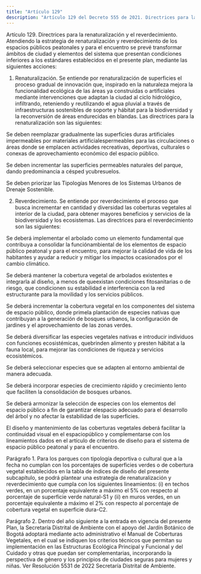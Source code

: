```yaml
---
title: "Artículo 129"
description: "Artículo 129 del Decreto 555 de 2021. Directrices para la renaturalización y el reverdecimiento."
---
```


Artículo 129. Directrices para la renaturalización y el reverdecimiento. Atendiendo la estrategia de renaturalización y reverdecimiento de los espacios públicos peatonales y para el encuentro se prevé transformar ámbitos de ciudad y elementos del sistema que presentan condiciones inferiores a los estándares establecidos en el presente plan, mediante las siguientes acciones:
 
1. Renaturalización. Se entiende por renaturalización de superficies el proceso gradual de innovación que, inspirado en la naturaleza mejora la funcionalidad ecológica de las áreas ya construidas o artificiales mediante intervenciones que adaptan la ciudad al ciclo hidrológico, infiltrando, reteniendo y reutilizando el agua pluvial a través de infraestructuras sostenibles de soporte y hábitat para la biodiversidad y la reconversión de áreas endurecidas en blandas. Las directrices para la renaturalización son las siguientes:
 
Se deben reemplazar gradualmente las superficies duras artificiales impermeables por materiales artificialespermeables para las circulaciones o áreas donde se emplacen actividades recreativas, deportivas, culturales o conexas de aprovechamiento económico del espacio público.
 
Se deben incrementar las superficies permeables naturales del parque, dando predominancia a césped ycubresuelos.
 
Se deben priorizar las Tipologías Menores de los Sistemas Urbanos de Drenaje Sostenible.
 
2. Reverdecimiento. Se entiende por reverdecimiento el proceso que busca incrementar en cantidad y diversidad las coberturas vegetales al interior de la ciudad, para obtener mayores beneficios y servicios de la biodiversidad y los ecosistemas. Las directrices para el reverdecimiento son las siguientes:
 
Se deberá implementar el arbolado como un elemento fundamental que contribuya a consolidar la funciónambiental de los elementos de espacio público peatonal y para el encuentro, para mejorar la calidad de vida de los habitantes y ayudar a reducir y mitigar los impactos ocasionados por el cambio climático.
 
Se deberá mantener la cobertura vegetal de arbolados existentes e integrarla al diseño, a menos de queexistan condiciones fitosanitarias o de riesgo, que condicionen su estabilidad e interferencia con la red estructurante para la movilidad y los servicios públicos.
 
Se deberá incrementar la cobertura vegetal en los componentes del sistema de espacio público, donde primela plantación de especies nativas que contribuyan a la generación de bosques urbanos, la configuración de jardines y el aprovechamiento de las zonas verdes.
 
Se deberá diversificar las especies vegetales nativas e introducir individuos con funciones ecosistémicas, quebrinden alimento y presten hábitat a la fauna local, para mejorar las condiciones de riqueza y servicios ecosistémicos.
 
Se deberá seleccionar especies que se adapten al entorno ambiental de manera adecuada.
 
Se deberá incorporar especies de crecimiento rápido y crecimiento lento que faciliten la consolidación de bosques urbanos.
 
Se deberá armonizar la selección de especies con los elementos del espacio público a fin de garantizar elespacio adecuado para el desarrollo del árbol y no afectar la estabilidad de las superficies.
 
El diseño y mantenimiento de las coberturas vegetales deberá facilitar la continuidad visual en el espaciopúblico y complementarse con los lineamientos dados en el artículo de criterios de diseño para el sistema de espacio público peatonal y para el encuentro.
 
Parágrafo 1. Para los parques con tipología deportiva o cultural que a la fecha no cumplan con los porcentajes de superficies verdes o de cobertura vegetal establecidos en la tabla de índices de diseño del presente subcapítulo, se podrá plantear una estrategia de renaturalización y reverdecimiento que cumpla con los siguientes lineamientos: (i) en techos verdes, en un porcentaje equivalente a máximo el 5% con respecto al porcentaje de superficie verde natural-S1 y (ii) en muros verdes, en un porcentaje equivalente a máximo el 2% con respecto al porcentaje de cobertura vegetal en superficie dura-C2.
 
Parágrafo 2. Dentro del año siguiente a la entrada en vigencia del presente Plan, la Secretaría Distrital de Ambiente con el apoyo del Jardín Botánico de Bogotá adoptará mediante acto administrativo el Manual de Coberturas Vegetales, en el cual se indiquen los criterios técnicos que permitan su implementación en las Estructuras Ecológica Principal y Funcional y del Cuidado y otras que puedan ser complementarias, incorporando la perspectiva de género y los principios de ciudades seguras para mujeres y niñas.
Ver Resolución 5531 de 2022 Secretaría Distrital de Ambiente.
